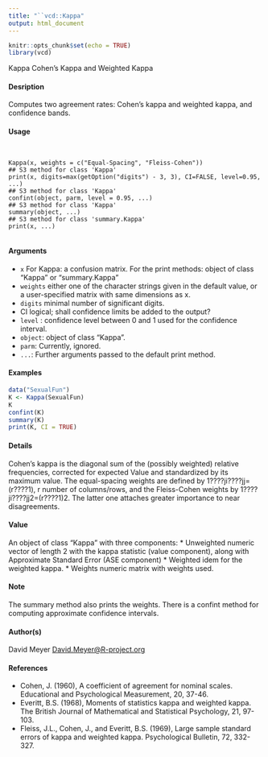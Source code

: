 ```yaml
---
title: "``vcd::Kappa"
output: html_document
---
```

```r
knitr::opts_chunk$set(echo = TRUE)
library(vcd)
```


Kappa Cohen's Kappa and Weighted Kappa

#### Desription

Computes two agreement rates: Cohen's kappa and weighted kappa, and confidence bands.

#### Usage
<pre><code>

Kappa(x, weights = c("Equal-Spacing", "Fleiss-Cohen"))
## S3 method for class 'Kappa'
print(x, digits=max(getOption("digits") - 3, 3), CI=FALSE, level=0.95, ...)
## S3 method for class 'Kappa'
confint(object, parm, level = 0.95, ...)
## S3 method for class 'Kappa'
summary(object, ...)
## S3 method for class 'summary.Kappa'
print(x, ...)

</code></pre>
#### Arguments

* ``x`` For Kappa: a confusion matrix. For the print methods: object of class "Kappa" or "summary.Kappa"
* ``weights`` either one of the character strings given in the default value, or a user-specified matrix with same dimensions as x.
* ``digits`` minimal number of significant digits.
* CI logical; shall confidence limits be added to the output?
* `` level`` : confidence level between 0 and 1 used for the confidence interval.
* ``object``: object of class "Kappa".
* ``parm``: Currently, ignored.
* ``...``: Further arguments passed to the default print method.



#### Examples
```r

data("SexualFun")
K <- Kappa(SexualFun)
K
confint(K)
summary(K)
print(K, CI = TRUE)
```
#### Details
Cohen's kappa is the diagonal sum of the (possibly weighted) relative frequencies, corrected for
expected  Value 
 and standardized by its maximum value. The equal-spacing weights are defined by
1????ji????jj=(r????1), r number of columns/rows, and the Fleiss-Cohen weights by 1????ji????jj2=(r????1)2.
The latter one attaches greater importance to near disagreements.


#### Value
An object of class "Kappa" with three components:
* Unweighted numeric vector of length 2 with the kappa statistic (value component), along with Approximate Standard Error (ASE component)
* Weighted idem for the weighted kappa.
* Weights numeric matrix with weights used.

#### Note
The summary method also prints the weights.
There is a confint method for computing approximate confidence intervals.

#### Author(s)
David Meyer <David.Meyer@R-project.org>

#### References
* Cohen, J. (1960), A coefficient of agreement for nominal scales. Educational and Psychological Measurement, 20, 37-46.
* Everitt, B.S. (1968), Moments of statistics kappa and weighted kappa. The British Journal of Mathematical and Statistical Psychology, 21, 97-103.
* Fleiss, J.L., Cohen, J., and Everitt, B.S. (1969), Large sample standard errors of kappa and weighted kappa. Psychological Bulletin, 72, 332-327.
